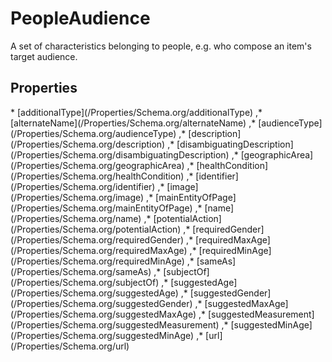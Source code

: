 # PeopleAudience

A set of characteristics belonging to people, e.g. who compose an item's target audience.

## Properties

<Grid>
* [additionalType](/Properties/Schema.org/additionalType)
,* [alternateName](/Properties/Schema.org/alternateName)
,* [audienceType](/Properties/Schema.org/audienceType)
,* [description](/Properties/Schema.org/description)
,* [disambiguatingDescription](/Properties/Schema.org/disambiguatingDescription)
,* [geographicArea](/Properties/Schema.org/geographicArea)
,* [healthCondition](/Properties/Schema.org/healthCondition)
,* [identifier](/Properties/Schema.org/identifier)
,* [image](/Properties/Schema.org/image)
,* [mainEntityOfPage](/Properties/Schema.org/mainEntityOfPage)
,* [name](/Properties/Schema.org/name)
,* [potentialAction](/Properties/Schema.org/potentialAction)
,* [requiredGender](/Properties/Schema.org/requiredGender)
,* [requiredMaxAge](/Properties/Schema.org/requiredMaxAge)
,* [requiredMinAge](/Properties/Schema.org/requiredMinAge)
,* [sameAs](/Properties/Schema.org/sameAs)
,* [subjectOf](/Properties/Schema.org/subjectOf)
,* [suggestedAge](/Properties/Schema.org/suggestedAge)
,* [suggestedGender](/Properties/Schema.org/suggestedGender)
,* [suggestedMaxAge](/Properties/Schema.org/suggestedMaxAge)
,* [suggestedMeasurement](/Properties/Schema.org/suggestedMeasurement)
,* [suggestedMinAge](/Properties/Schema.org/suggestedMinAge)
,* [url](/Properties/Schema.org/url)

</Grid>

